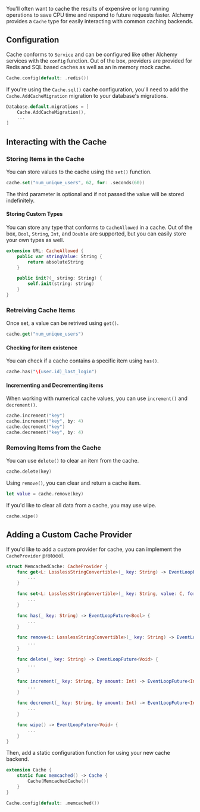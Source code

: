 You'll often want to cache the results of expensive or long running operations to save CPU time and respond to future requests faster. Alchemy provides a `Cache` type for easily interacting with common caching backends.

## Configuration

Cache conforms to `Service` and can be configured like other Alchemy services with the `config` function. Out of the box, providers are provided for Redis and SQL based caches as well as an in memory mock cache.

```swift
Cache.config(default: .redis())
```

If you're using the `Cache.sql()` cache configuration, you'll need to add the `Cache.AddCacheMigration` migration to your database's migrations.

```swift
Database.default.migrations = [
    Cache.AddCacheMigration(),
    ...
]
```

## Interacting with the Cache

### Storing Items in the Cache

You can store values to the cache using the `set()` function.

```swift
cache.set("num_unique_users", 62, for: .seconds(60))
```

The third parameter is optional and if not passed the value will be stored indefinitely.

#### Storing Custom Types

You can store any type that conforms to `CacheAllowed` in a cache. Out of the box, `Bool`, `String`, `Int`, and `Double` are supported, but you can easily store your own types as well.

```swift
extension URL: CacheAllowed {
    public var stringValue: String {
        return absoluteString
    }

    public init?(_ string: String) {
        self.init(string: string)
    }
}
```

### Retreiving Cache Items

Once set, a value can be retrived using `get()`.

```swift
cache.get("num_unique_users")
```

#### Checking for item existence

You can check if a cache contains a specific item using `has()`.

```swift
cache.has("\(user.id)_last_login")
```

#### Incrementing and Decrementing items

When working with numerical cache values, you can use `increment()` and `decrement()`.

```swift
cache.increment("key")
cache.increment("key", by: 4)
cache.decrement("key")
cache.decrement("key", by: 4)
```

### Removing Items from the Cache

You can use `delete()` to clear an item from the cache.

```swift
cache.delete(key)
```

Using `remove()`, you can clear and return a cache item.

```swift
let value = cache.remove(key)
```

If you'd like to clear all data from a cache, you may use wipe.

```swift
cache.wipe()
```

## Adding a Custom Cache Provider

If you'd like to add a custom provider for cache, you can implement the `CacheProvider` protocol.

```swift
struct MemcachedCache: CacheProvider {
    func get<L: LosslessStringConvertible>(_ key: String) -> EventLoopFuture<C?> {
        ...
    }

    func set<L: LosslessStringConvertible>(_ key: String, value: C, for time: TimeAmount?) -> EventLoopFuture<Void> {
        ...
    }

    func has(_ key: String) -> EventLoopFuture<Bool> {
        ...
    }

    func remove<L: LosslessStringConvertible>(_ key: String) -> EventLoopFuture<C?> {
        ...
    }

    func delete(_ key: String) -> EventLoopFuture<Void> {
        ...
    }

    func increment(_ key: String, by amount: Int) -> EventLoopFuture<Int> {
        ...
    }

    func decrement(_ key: String, by amount: Int) -> EventLoopFuture<Int> {
        ...
    }

    func wipe() -> EventLoopFuture<Void> {
        ...
    }
}
```

Then, add a static configuration function for using your new cache backend.

```swift
extension Cache {
    static func memcached() -> Cache {
        Cache(MemcachedCache())
    }
}

Cache.config(default: .memcached())
```
